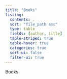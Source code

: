 ```yaml
---
title: "Books"
listing:
  contents: .
  sort: "file_path asc"
  type: table
  fields: [author, title]
  table-striped: true
  table-hover: true
  categories: true
  sort-ui: false
  filter-ui: true
---
```


Books